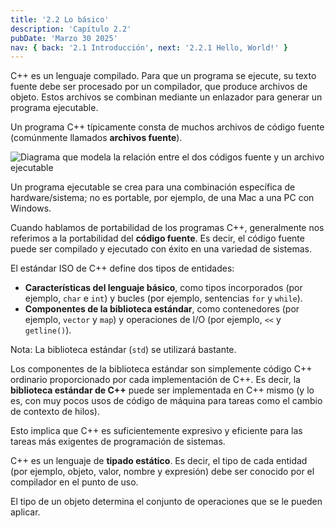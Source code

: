 ```yaml
---
title: '2.2 Lo básico'
description: 'Capítulo 2.2'
pubDate: 'Marzo 30 2025'
nav: { back: '2.1 Introducción', next: '2.2.1 Hello, World!' }
---
```


C++ es un lenguaje compilado. Para que un programa se ejecute, su texto fuente debe ser procesado por un compilador, que produce archivos de objeto. Estos archivos se combinan mediante un enlazador para generar un programa ejecutable.

Un programa C++ típicamente consta de muchos archivos de código fuente (comúnmente llamados **archivos fuente**).

<img
  src="/img/libros/cpp-bs/1.png"
  alt="Diagrama que modela la relación entre el dos códigos fuente y un archivo ejecutable"
/>

Un programa ejecutable se crea para una combinación específica de hardware/sistema; no es portable, por ejemplo, de una Mac a una PC con Windows.

Cuando hablamos de portabilidad de los programas C++, generalmente nos referimos a la portabilidad del **código fuente**. Es decir, el código fuente puede ser compilado y ejecutado con éxito en una variedad de sistemas.

El estándar ISO de C++ define dos tipos de entidades:

- **Características del lenguaje básico**, como tipos incorporados (por ejemplo, `char` e `int`) y bucles (por ejemplo, sentencias `for` y `while`).
- **Componentes de la biblioteca estándar**, como contenedores (por ejemplo, `vector` y `map`) y operaciones de I/O (por ejemplo, `<<` y `getline()`).

Nota: La biblioteca estándar (`std`) se utilizará bastante.

Los componentes de la biblioteca estándar son simplemente código C++ ordinario proporcionado por cada implementación de C++. Es decir, la **biblioteca estándar de C++** puede ser implementada en C++ mismo (y lo es, con muy pocos usos de código de máquina para tareas como el cambio de contexto de hilos).

Esto implica que C++ es suficientemente expresivo y eficiente para las tareas más exigentes de programación de sistemas.

C++ es un lenguaje de **tipado estático**. Es decir, el tipo de cada entidad (por ejemplo, objeto, valor, nombre y expresión) debe ser conocido por el compilador en el punto de uso.

El tipo de un objeto determina el conjunto de operaciones que se le pueden aplicar.
